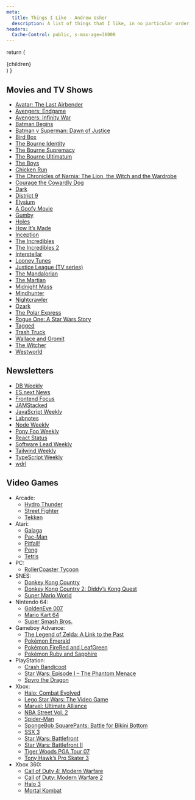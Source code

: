 ```yaml
---
meta:
  title: Things I Like - Andrew Usher
  description: A list of things that I like, in no particular order
headers:
  Cache-Control: public, s-max-age=36000
---
```


  return (
    <main className="prose max-w-screen-xl mx-auto py-12 px-4 dark:prose-invert">
      {children}
    </main>
  )
}

## Movies and TV Shows

- [Avatar: The Last Airbender](https://en.wikipedia.org/wiki/Avatar:_The_Last_Airbender)
- [Avengers: Endgame](https://en.wikipedia.org/wiki/Avengers:_Endgame)
- [Avengers: Infinity War](https://en.wikipedia.org/wiki/Avengers:_Infinity_War)
- [Batman Begins](https://en.wikipedia.org/wiki/Batman_Begins)
- [Batman v Superman: Dawn of Justice](https://en.wikipedia.org/wiki/Batman_v_Superman:_Dawn_of_Justice)
- [Bird Box](<https://en.wikipedia.org/wiki/Bird_Box_(film)>)
- [The Bourne Identity](<https://en.wikipedia.org/wiki/The_Bourne_Identity_(2002_film)>)
- [The Bourne Supremacy](<https://en.wikipedia.org/wiki/The_Bourne_Supremacy_(film)>)
- [The Bourne Ultimatum](<https://en.wikipedia.org/wiki/The_Bourne_Ultimatum_(film)>)
- [The Boys](<https://en.wikipedia.org/wiki/The_Boys_(2019_TV_series)>)
- [Chicken Run](https://en.wikipedia.org/wiki/Chicken_Run)
- [The Chronicles of Narnia: The Lion, the Witch and the Wardrobe](https://en.wikipedia.org/wiki/The_Chronicles_of_Narnia:_The_Lion,_the_Witch_and_the_Wardrobe)
- [Courage the Cowardly Dog](https://en.wikipedia.org/wiki/Courage_the_Cowardly_Dog)
- [Dark](<https://en.wikipedia.org/wiki/Dark_(TV_series)>)
- [District 9](https://en.wikipedia.org/wiki/District_9)
- [Elysium](<https://en.wikipedia.org/wiki/Elysium_(film)>)
- [A Goofy Movie](https://en.wikipedia.org/wiki/A_Goofy_Movie)
- [Gumby](https://en.wikipedia.org/wiki/Gumby)
- [Holes](<https://en.wikipedia.org/wiki/Holes_(film)>)
- [How It’s Made](https://en.wikipedia.org/wiki/How_It%27s_Made)
- [Inception](https://en.wikipedia.org/wiki/Inception)
- [The Incredibles](https://en.wikipedia.org/wiki/The_Incredibles)
- [The Incredibles 2](https://en.wikipedia.org/wiki/Incredibles_2)
- [Interstellar](<https://en.wikipedia.org/wiki/Interstellar_(film)>)
- [Looney Tunes](https://en.wikipedia.org/wiki/Looney_Tunes)
- [Justice League (TV series)](<https://en.wikipedia.org/wiki/Justice_League_(TV_series)>)
- [The Mandalorian](https://en.wikipedia.org/wiki/The_Mandalorian)
- [The Martian](<https://en.wikipedia.org/wiki/The_Martian_(film)>)
- [Midnight Mass](<https://en.wikipedia.org/wiki/Midnight_Mass_(miniseries)>)
- [Mindhunter](<https://en.wikipedia.org/wiki/Mindhunter_(TV_series)>)
- [Nightcrawler](<https://en.wikipedia.org/wiki/Nightcrawler_(film)>)
- [Ozark](<https://en.wikipedia.org/wiki/Ozark_(TV_series)>)
- [The Polar Express](<https://en.wikipedia.org/wiki/The_Polar_Express_(film)>)
- [Rogue One: A Star Wars Story](https://en.wikipedia.org/wiki/Rogue_One)
- [Tagged](https://www.netflix.com/title/81486558)
- [Trash Truck](https://www.netflix.com/title/80234731)
- [Wallace and Gromit](https://en.wikipedia.org/wiki/Wallace_and_Gromit)
- [The Witcher](<https://en.wikipedia.org/wiki/The_Witcher_(TV_series)>)
- [Westworld](<https://en.wikipedia.org/wiki/Westworld_(TV_series)>)

## Newsletters

- [DB Weekly](https://dbweekly.com/)
- [ES.next News](http://esnextnews.com/)
- [Frontend Focus](https://frontendfoc.us/)
- [JAMStacked](https://jamstack.email/)
- [JavaScript Weekly](https://javascriptweekly.com/)
- [Labnotes](https://ishadeed.com/article/defensive-css/)
- [Node Weekly](https://nodeweekly.com/)
- [Pony Foo Weekly](https://ponyfoo.com/weekly)
- [React Status](https://react.statuscode.com/)
- [Software Lead Weekly](https://softwareleadweekly.com/)
- [Tailwind Weekly](https://tailwindweekly.com/)
- [TypeScript Weekly](https://typescript-weekly.com/)
- [wdrl](https://wdrl.info/)

## Video Games

- Arcade:
  - [Hydro Thunder](https://en.wikipedia.org/wiki/Hydro_Thunder)
  - [Street Fighter](https://en.wikipedia.org/wiki/Street_Fighter)
  - [Tekken](https://en.wikipedia.org/wiki/Tekken)
- Atari:
  - [Galaga](https://en.wikipedia.org/wiki/Galaga)
  - [Pac-Man](<https://en.wikipedia.org/wiki/Pac-Man_(Atari_2600)>)
  - [Pitfall!](https://en.wikipedia.org/wiki/Pitfall!)
  - [Pong](https://en.wikipedia.org/wiki/Pong)
  - [Tetris](https://en.wikipedia.org/wiki/Tetris)
- PC:
  - [RollerCoaster Tycoon](https://en.wikipedia.org/wiki/RollerCoaster_Tycoon)
- SNES:
  - [Donkey Kong Country](https://en.wikipedia.org/wiki/Donkey_Kong_Country)
  - [Donkey Kong Country 2: Diddy’s Kong Quest](https://en.wikipedia.org/wiki/Donkey_Kong_Country_2:_Diddy%27s_Kong_Quest)
  - [Super Mario World](https://en.wikipedia.org/wiki/Super_Mario_World)
- Nintendo 64:
  - [GoldenEye 007](<https://en.wikipedia.org/wiki/GoldenEye_007_(1997_video_game)>)
  - [Mario Kart 64](https://en.wikipedia.org/wiki/Mario_Kart_64)
  - [Super Smash Bros.](https://en.wikipedia.org/wiki/Super_Smash_Bros.)
- Gameboy Advance:
  - [The Legend of Zelda: A Link to the Past](https://en.wikipedia.org/wiki/The_Legend_of_Zelda:_A_Link_to_the_Past)
  - [Pokémon Emerald](https://en.wikipedia.org/wiki/Pok%C3%A9mon_Emerald)
  - [Pokémon FireRed and LeafGreen](https://en.wikipedia.org/wiki/Pok%C3%A9mon_FireRed_and_LeafGreen)
  - [Pokémon Ruby and Sapphire](https://en.wikipedia.org/wiki/Pok%C3%A9mon_Ruby_and_Sapphire)
- PlayStation:
  - [Crash Bandicoot](<https://en.wikipedia.org/wiki/Crash_Bandicoot_(video_game)>)
  - [Star Wars: Episode I – The Phantom Menace](<https://en.wikipedia.org/wiki/Star_Wars:_Episode_I_%E2%80%93_The_Phantom_Menace_(video_game)>)
  - [Spyro the Dragon](<https://en.wikipedia.org/wiki/Spyro_the_Dragon_(video_game)>)
- Xbox:
  - [Halo: Combat Evolved](https://en.wikipedia.org/wiki/Halo:_Combat_Evolved)
  - [Lego Star Wars: The Video Game](https://en.wikipedia.org/wiki/Lego_Star_Wars:_The_Video_Game)
  - [Marvel: Ultimate Alliance](https://en.wikipedia.org/wiki/Marvel:_Ultimate_Alliance)
  - [NBA Street Vol. 2](https://en.wikipedia.org/wiki/NBA_Street_Vol._2)
  - [Spider-Man](<https://en.wikipedia.org/wiki/Spider-Man_(2002_video_game)>)
  - [SpongeBob SquarePants: Battle for Bikini Bottom](https://en.wikipedia.org/wiki/SpongeBob_SquarePants:_Battle_for_Bikini_Bottom)
  - [SSX 3](https://en.wikipedia.org/wiki/SSX_3)
  - [Star Wars: Battlefront](<https://en.wikipedia.org/wiki/Star_Wars:_Battlefront_(2004_video_game)>)
  - [Star Wars: Battlefront II](https://en.wikipedia.org/wiki/Star_Wars:_Battlefront_II)
  - [Tiger Woods PGA Tour 07](https://en.wikipedia.org/wiki/Tiger_Woods_PGA_Tour_07)
  - [Tony Hawk’s Pro Skater 3](https://en.wikipedia.org/wiki/Tony_Hawk%27s_Pro_Skater_3)
- Xbox 360:
  - [Call of Duty 4: Modern Warfare](https://en.wikipedia.org/wiki/Call_of_Duty_4:_Modern_Warfare)
  - [Call of Duty: Modern Warfare 2](https://en.wikipedia.org/wiki/Call_of_Duty:_Modern_Warfare_2)
  - [Halo 3](https://en.wikipedia.org/wiki/Halo_3)
  - [Mortal Kombat](https://en.wikipedia.org/wiki/Mortal_Kombat)
